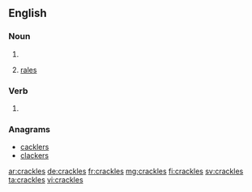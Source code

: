 ==English==

===Noun===
{{head|en|plural}}

# {{plural of|crackle|lang=en}}
# {{context|medicine|plurae tantum|lung sounds|lang=en}} [[rale]]s

===Verb===
{{head|en|verb form}}

# {{en-third-person singular of|crackle}}

===Anagrams===
* [[cacklers#English|cacklers]]
* [[clackers#English|clackers]]

[[ar:crackles]]
[[de:crackles]]
[[fr:crackles]]
[[mg:crackles]]
[[fi:crackles]]
[[sv:crackles]]
[[ta:crackles]]
[[vi:crackles]]